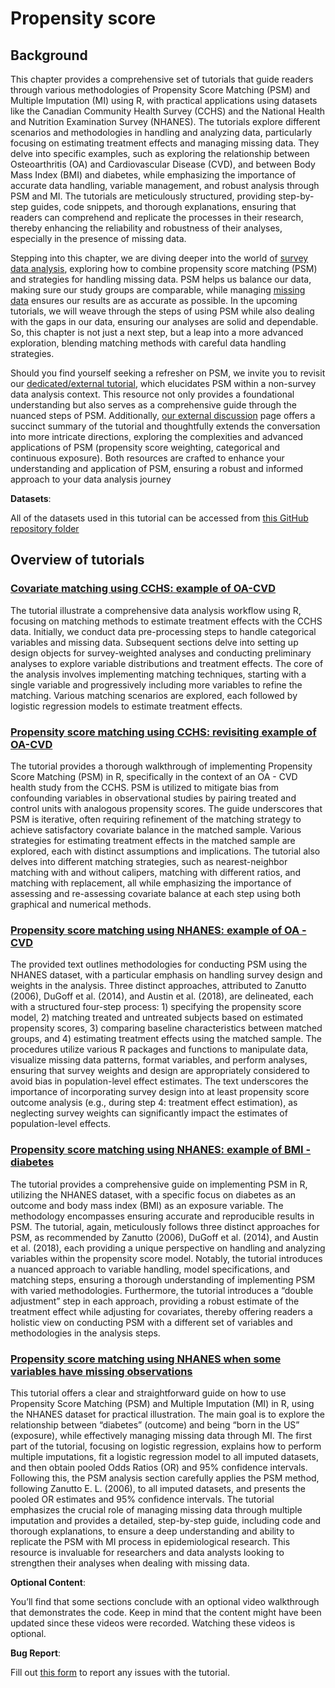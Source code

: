 # Propensity score

## Background

This chapter provides a comprehensive set of tutorials that guide readers through various methodologies of Propensity Score Matching (PSM) and Multiple Imputation (MI) using R, with practical applications using datasets like the Canadian Community Health Survey (CCHS) and the National Health and Nutrition Examination Survey (NHANES). The tutorials explore different scenarios and methodologies in handling and analyzing data, particularly focusing on estimating treatment effects and managing missing data. They delve into specific examples, such as exploring the relationship between Osteoarthritis (OA) and Cardiovascular Disease (CVD), and between Body Mass Index (BMI) and diabetes, while emphasizing the importance of accurate data handling, variable management, and robust analysis through PSM and MI. The tutorials are meticulously structured, providing step-by-step guides, code snippets, and thorough explanations, ensuring that readers can comprehend and replicate the processes in their research, thereby enhancing the reliability and robustness of their analyses, especially in the presence of missing data.

::: column-margin
Stepping into this chapter, we are diving deeper into the world of [survey data analysis](surveydata.html), exploring how to combine propensity score matching (PSM) and strategies for handling missing data. PSM helps us balance our data, making sure our study groups are comparable, while managing [missing data](missingdata.html) ensures our results are as accurate as possible. In the upcoming tutorials, we will weave through the steps of using PSM while also dealing with the gaps in our data, ensuring our analyses are solid and dependable. So, this chapter is not just a next step, but a leap into a more advanced exploration, blending matching methods with careful data handling strategies.
:::

::: callout-note
Should you find yourself seeking a refresher on PSM, we invite you to revisit our [dedicated/external tutorial](https://ehsanx.github.io/psw/), which elucidates PSM within a non-survey data analysis context. This resource not only provides a foundational understanding but also serves as a comprehensive guide through the nuanced steps of PSM. Additionally, [our external discussion](https://ehsanx.github.io/psm/extensions.html) page offers a succinct summary of the tutorial and thoughtfully extends the conversation into more intricate directions, exploring the complexities and advanced applications of PSM (propensity score weighting, categorical and continuous exposure). Both resources are crafted to enhance your understanding and application of PSM, ensuring a robust and informed approach to your data analysis journey
:::

::: callout-important
**Datasets**:

All of the datasets used in this tutorial can be accessed from [this GitHub repository folder](https://github.com/ehsanx/EpiMethods/tree/main/Data/propensityscore)
:::

## Overview of tutorials

### [Covariate matching using CCHS: example of OA-CVD](propensityscore1.html)

The tutorial illustrate a comprehensive data analysis workflow using R, focusing on matching methods to estimate treatment effects with the CCHS data. Initially, we conduct data pre-processing steps to handle categorical variables and missing data. Subsequent sections delve into setting up design objects for survey-weighted analyses and conducting preliminary analyses to explore variable distributions and treatment effects. The core of the analysis involves implementing matching techniques, starting with a single variable and progressively including more variables to refine the matching. Various matching scenarios are explored, each followed by logistic regression models to estimate treatment effects.

### [Propensity score matching using CCHS: revisiting example of OA-CVD](propensityscore2.html)

The tutorial provides a thorough walkthrough of implementing Propensity Score Matching (PSM) in R, specifically in the context of an OA - CVD health study from the CCHS. PSM is utilized to mitigate bias from confounding variables in observational studies by pairing treated and control units with analogous propensity scores. The guide underscores that PSM is iterative, often requiring refinement of the matching strategy to achieve satisfactory covariate balance in the matched sample. Various strategies for estimating treatment effects in the matched sample are explored, each with distinct assumptions and implications. The tutorial also delves into different matching strategies, such as nearest-neighbor matching with and without calipers, matching with different ratios, and matching with replacement, all while emphasizing the importance of assessing and re-assessing covariate balance at each step using both graphical and numerical methods.

### [Propensity score matching using NHANES: example of OA - CVD](propensityscore3.html)

The provided text outlines methodologies for conducting PSM using the NHANES dataset, with a particular emphasis on handling survey design and weights in the analysis. Three distinct approaches, attributed to Zanutto (2006), DuGoff et al. (2014), and Austin et al. (2018), are delineated, each with a structured four-step process: 1) specifying the propensity score model, 2) matching treated and untreated subjects based on estimated propensity scores, 3) comparing baseline characteristics between matched groups, and 4) estimating treatment effects using the matched sample. The procedures utilize various R packages and functions to manipulate data, visualize missing data patterns, format variables, and perform analyses, ensuring that survey weights and design are appropriately considered to avoid bias in population-level effect estimates. The text underscores the importance of incorporating survey design into at least propensity score outcome analysis (e.g., during step 4: treatment effect estimation), as neglecting survey weights can significantly impact the estimates of population-level effects.

### [Propensity score matching using NHANES: example of BMI - diabetes](propensityscore4.html)

The tutorial provides a comprehensive guide on implementing PSM in R, utilizing the NHANES dataset, with a specific focus on diabetes as an outcome and body mass index (BMI) as an exposure variable. The methodology encompasses ensuring accurate and reproducible results in PSM. The tutorial, again, meticulously follows three distinct approaches for PSM, as recommended by Zanutto (2006), DuGoff et al. (2014), and Austin et al. (2018), each providing a unique perspective on handling and analyzing variables within the propensity score model. Notably, the tutorial introduces a nuanced approach to variable handling, model specifications, and matching steps, ensuring a thorough understanding of implementing PSM with varied methodologies. Furthermore, the tutorial introduces a "double adjustment" step in each approach, providing a robust estimate of the treatment effect while adjusting for covariates, thereby offering readers a holistic view on conducting PSM with a different set of variables and methodologies in the analysis steps.

### [Propensity score matching using NHANES when some variables have missing observations](propensityscore5.html)

This tutorial offers a clear and straightforward guide on how to use Propensity Score Matching (PSM) and Multiple Imputation (MI) in R, using the NHANES dataset for practical illustration. The main goal is to explore the relationship between "diabetes" (outcome) and being "born in the US" (exposure), while effectively managing missing data through MI. The first part of the tutorial, focusing on logistic regression, explains how to perform multiple imputations, fit a logistic regression model to all imputed datasets, and then obtain pooled Odds Ratios (OR) and 95% confidence intervals. Following this, the PSM analysis section carefully applies the PSM method, following Zanutto E. L. (2006), to all imputed datasets, and presents the pooled OR estimates and 95% confidence intervals. The tutorial emphasizes the crucial role of managing missing data through multiple imputation and provides a detailed, step-by-step guide, including code and thorough explanations, to ensure a deep understanding and ability to replicate the PSM with MI process in epidemiological research. This resource is invaluable for researchers and data analysts looking to strengthen their analyses when dealing with missing data.

::: callout-tip
**Optional Content**:

You'll find that some sections conclude with an optional video walkthrough that demonstrates the code. Keep in mind that the content might have been updated since these videos were recorded. Watching these videos is optional.
:::

::: callout-warning
**Bug Report**:

Fill out [this form](https://forms.gle/YSwuiebtb1E9wjHu9) to report any issues with the tutorial.
:::
